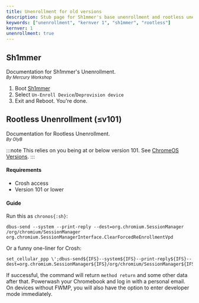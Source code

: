 ```yaml
---
title: Unenrollment for old versions
description: Stub page for Sh1mmer's base unenrollment and rootless unenrollment (≤v101).
keywords: ["unenrollment", "kernver 1", "sh1mmer", "rootless"]
kernver: 1
unenrollment: true
---
```



<PageHeader title={frontmatter.title} description={frontmatter.description} author={frontmatter.author} link={frontmatter.link} kernver={frontmatter.kernver} nolower={frontmatter.nolower} />

## Sh1mmer

Documentation for Sh1mmer's Unenrollment.<br />
<small><i>By Mercury Workshop</i><br /></small>

1. Boot [Sh1mmer](/kajigs/sh1mmer#booting)
2. Select `Un-Enroll Device`/`Deprovision device`
3. Exit and Reboot. You're done.

## Rootless Unenrollment (≤v101)

Documentation for Rootless Unenrollment.<br />
<small><i>By OlyB</i><br /></small>

:::note
This relies on you being at or below version 101. See [ChromeOS Versions](/kajigs/crosver).
:::

#### Requirements

- Crosh access
- Version 101 or lower

#### Guide

Run this as `chronos{:sh}`:

```
dbus-send --system --print-reply --dest=org.chromium.SessionManager /org/chromium/SessionManager org.chromium.SessionManagerInterface.ClearForcedReEnrollmentVpd
```

Or a funny one-liner for Crosh:

```
set_cellular_ppp \';dbus-send${IFS}--system${IFS}--print-reply${IFS}--dest=org.chromium.SessionManager${IFS}/org/chromium/SessionManager${IFS}org.chromium.SessionManagerInterface.ClearForcedReEnrollmentVpd;exit;\'
```

If successful, the command will return `method return` and some other data after that. Powerwash your Chromebook and log in with a personal email. On devices without FWMP, you will also have the option to enter developer mode immediately.
